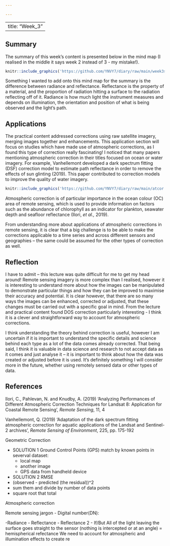 ```yaml
---

---
```


---
title: "Week_3"
---

## Summary

The summary of this week's content is presented below in the mind map (I realised in the middle it says week 2 instead of 3 - my mistake!).

```r
knitr::include_graphics('https://github.com/YNVY7/diary/raw/main/week3scan.jpg')

```

Something I wanted to add onto this mind map for the summary is the difference between radiance and reflectance. Reflectance is the property of a material, and the proportion of radiation hitting a surface to the radiation reflecting off of it. Radiance is how much light the instrument measures and depends on illumination, the orientation and position of what is being observed and the light's path.

## Applications

The practical content addressed corrections using raw satellite imagery, merging images together and enhancements. This application section will focus on studies which have made use of atmospheric corrections, as I found this type of correction really fascinating! I noticed that many papers mentioning atmospheric correction in their titles focused on ocean or water imagery. For example, Vanhellemont developed a dark spectrum fitting (DSF) correction model to estimate path reflectance in order to remove the effects of sun glinting (2019). This paper contributed to correction models to improve the quality of water imagery.

```r
knitr::include_graphics('https://github.com/YNVY7/diary/raw/main/atcor.png')

```

Atmospheric correction is of particular importance in the ocean colour (OC) area of remote sensing, which is used to provide information on factors such as the abundance of chlorophyll as an indicator for plankton, seawater depth and seafloor reflectance (Ilori, *et al.,* 2019).

From understanding more about applications of atmospheric corrections in remote sensing, it is clear that a big challenge is to be able to make the corrections applicable to a time series and across different sensors and geographies -- the same could be assumed for the other types of correction as well.

## Reflection

I have to admit -- this lecture was quite difficult for me to get my head around! Remote sensing imagery is more complex than I realised, however it is interesting to understand more about how the images can be manipulated to demonstrate particular things and how they can be improved to maximise their accuracy and potential. It is clear however, that there are so many ways the images can be enhanced, corrected or adjusted, that these changes must be carried out with a specific goal in mind. From the lecture and practical content found DOS correction particularly interesting - I think it is a clever and straightforward way to account for atmospheric corrections.

I think understanding the theory behind correction is useful, however I am uncertain if it is important to understand the specific details and science behind each type as a lot of the data comes already corrected. That being said, I think it is valuable in data science and research to not accept data as it comes and just analyse it -- it is important to think about how the data was created or adjusted before it is used. It's definitely something I will consider more in the future, whether using remotely sensed data or other types of data.

## References

Ilori, C., Pahlevan, N. and Knudby, A. (2019) 'Analyzing Performances of Different Atmospheric Correction Techniques for Landsat 8: Application for Coastal Remote Sensing', *Remote Sensing*, 11, 4

Vanhellemont, Q. (2019) 'Adaptation of the dark spectrum fitting atmospheric correction for aquatic applications of the Landsat and Sentinel-2 archives', *Remote Sensing of Environment*, 225, pp. 175-192

Geometric Correction

-   SOLUTION 1 Ground Control Points (GPS) match by known points in severval dataset:
    -   local map
    -   another image
    -   GPS data from handheld device
-   SOLUTION 2 RMSE
-   (observed - predicted (the residual))\^2
-   sum them and divide by number of data points
-   square root that total

Atmospheric correction

Remote sensing jargon - Digital number(DN):

-Radiance - Reflectance - Reflectance 2 - If/But All of the light leaving the surface goes straight to the sensor (nothing is intercepted or at an angle) = hemispherical refectance We need to account for atmospheric and illumination effects to create re

